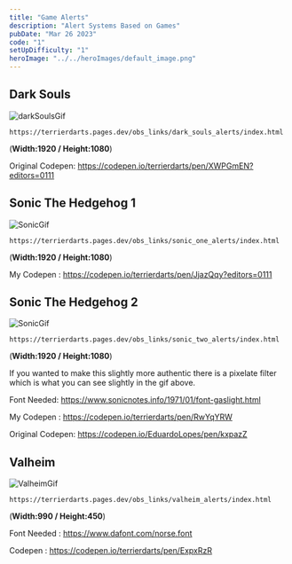 ```yaml
---
title: "Game Alerts"
description: "Alert Systems Based on Games"
pubDate: "Mar 26 2023"
code: "1"
setUpDifficulty: "1"
heroImage: "../../heroImages/default_image.png"
---
```


## Dark Souls

![darkSoulsGif](/obs_links/dark_souls_alerts/dark_souls_gif.gif)

```
https://terrierdarts.pages.dev/obs_links/dark_souls_alerts/index.html
```
(**Width:1920 / Height:1080**)

Original Codepen: https://codepen.io/terrierdarts/pen/XWPGmEN?editors=0111

## Sonic The Hedgehog 1

![SonicGif](/obs_links/sonic_one_alerts/sonic_one_gif.gif)

```
https://terrierdarts.pages.dev/obs_links/sonic_one_alerts/index.html
```

(**Width:1920 / Height:1080**)

My Codepen : https://codepen.io/terrierdarts/pen/JjazQqy?editors=0111

## Sonic The Hedgehog 2

![SonicGif](/obs_links/sonic_two_alerts/sonic_alert_gif.gif)

```
https://terrierdarts.pages.dev/obs_links/sonic_two_alerts/index.html
```

(**Width:1920 / Height:1080**)

If you wanted to make this slightly more authentic there is a pixelate filter which is what you can see slightly in the gif above.

Font Needed: https://www.sonicnotes.info/1971/01/font-gaslight.html

My Codepen : https://codepen.io/terrierdarts/pen/RwYqYRW

Original Codepen: https://codepen.io/EduardoLopes/pen/kxpazZ

## Valheim

![ValheimGif](/obs_links/valheim_alerts/valheim_alert_gif.gif)

```
https://terrierdarts.pages.dev/obs_links/valheim_alerts/index.html
```

(**Width:990 / Height:450**)

Font Needed : https://www.dafont.com/norse.font

Codepen : https://codepen.io/terrierdarts/pen/ExpxRzR

